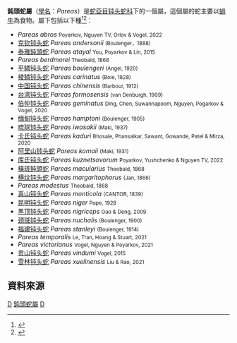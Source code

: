 {{Automatic taxobox
| taxon = Pareas
| image = Pare carin 060610 6787 tdp.jpg
| image_caption = [[棱鱗鈍頭蛇|棱鱗鈍頭蛇]] ''Pareas carinatus''
| authority = Wagler, 1830
| type_species = [[棱鱗鈍頭蛇|棱鱗鈍頭蛇]]<br>''Pareas carinatus''
| type_species_authority = (Boie, 1828) 
| subdivision_ranks = [[物種|物種]]
| subdivision = 見內文
}}

'''鈍頭蛇屬'''（[[學名|學名]]：''Pareas''）是[[蛇亞目|蛇亞目]][[钝头蛇科|钝头蛇科]]下的一個屬，這個屬的蛇主要以[[蝸牛|蝸牛]]為食物。屬下包括以下種<ref>{{Cite news|url=http://pansci.tw/archives/78287|title=泰雅鈍頭蛇是什麼？可以吃嗎？|last=|first=|date=2015-04-12|work=|newspaper=[[PanSci_泛科學|PanSci 泛科學]]|accessdate=2017-03-09|language=zh-TW|archive-date=2015-07-11|archive-url=https://web.archive.org/web/20150711105521/http://pansci.tw/archives/78287|dead-url=no}}</ref><ref name=RDB>{{NRDB genus|genus=Pareas|accessdate=30 May 2022}}</ref>：
* ''Pareas abros'' <small>Poyarkov, Nguyen TV, Orlov & Vogel, 2022</small>
* [[克钦钝头蛇|克钦钝头蛇]] ''Pareas andersonii'' <small>(Boulenger，1888)</small>
* [[泰雅鈍頭蛇|泰雅鈍頭蛇]] ''Pareas atayal'' <small>You, Poyarkov & Lin, 2015</small>
* ''Pareas berdmorei'' <small>Theobald, 1868</small>
* [[平鳞钝头蛇|平鳞钝头蛇]] ''Pareas boulengeri'' <small>(Angel, 1920)</small>
* [[棱鳞钝头蛇|棱鳞钝头蛇]] ''Pareas carinatus'' <small>(Boie, 1828)</small>
* [[中国钝头蛇|中国钝头蛇]] ''Pareas chinensis'' <small>(Barbour, 1912)</small>
* [[台湾钝头蛇|台湾钝头蛇]] ''Pareas formosensis'' <small>(van Denburgh, 1909)</small>
* [[伯仲钝头蛇|伯仲钝头蛇]] ''Pareas geminatus'' <small>Ding, Chen, Suwannapoom, Nguyen, Pogarkov & Vogel, 2020</small>
* [[缅甸钝头蛇|缅甸钝头蛇]] ''Pareas hamptoni'' <small>(Boulenger, 1905)</small>
* [[琉球钝头蛇|琉球钝头蛇]] ''Pareas iwasakii'' <small>(Maki, 1937)</small>
* [[卡氏钝头蛇|卡氏钝头蛇]] ''Pareas kaduri'' <small>Bhosale, Phansalkar, Sawant, Gowande, Patel & Mirza, 2020</small>
* [[阿里山钝头蛇|阿里山钝头蛇]] ''Pareas komaii'' <small>(Maki, 1931)</small>
* [[库氏钝头蛇|库氏钝头蛇]] ''Pareas kuznetsovorum'' <small>Poyarkov, Yushchenko & Nguyen TV, 2022</small>
* [[橫斑鈍頭蛇|橫斑鈍頭蛇]] ''Pareas macularius'' <small>Theobald, 1868</small>
* [[横纹钝头蛇|横纹钝头蛇]] ''Pareas margaritophorus'' <small>(Jan, 1866)</small>
* ''Pareas modestus'' <small>Theobald, 1868</small>
* [[喜山钝头蛇|喜山钝头蛇]] ''Pareas monticola'' <small>(CANTOR, 1839)</small>
* [[昆明钝头蛇|昆明钝头蛇]] ''Pareas niger'' <small>Pope, 1928</small>
* [[黑顶钝头蛇|黑顶钝头蛇]] ''Pareas nigriceps'' <small>Guo & Deng, 2009</small>
* [[颈斑钝头蛇|颈斑钝头蛇]] ''Pareas nuchalis'' <small>(Boulenger, 1900)</small>
* [[福建钝头蛇|福建钝头蛇]] ''Pareas stanleyi'' <small>(Boulenger, 1914)</small>
* ''Pareas temporalis'' <small>Le, Tran, Hoang & Stuart, 2021</small>
* ''Pareas victorianus'' <small>Vogel, Nguyen & Poyarkov, 2021</small>
* [[贡山钝头蛇|贡山钝头蛇]] ''Pareas vindumi'' <small>Vogel, 2015</small>
* [[雪林钝头蛇|雪林钝头蛇]] ''Pareas xuelinensis'' <small>Liu & Rao, 2021</small>

==資料來源==
{{reflist}}
{{Taxonbar}}

[[Category:蛇亞目|D]]
[[Category:鈍頭蛇屬|]]
[[Category:_1830年描述的分类群|D]]